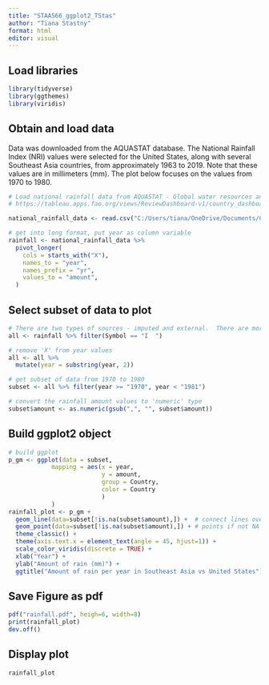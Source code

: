 ```yaml
---
title: "STAA566_ggplot2_TStas"
author: "Tiana Stastny"
format: html
editor: visual
---
```


## Load libraries

```r
library(tidyverse)
library(ggthemes)
library(viridis)
```

## Obtain and load data

Data was downloaded from the AQUASTAT database. The National Rainfall Index (NRI) values were selected for the United States, along with several Southeast Asia countries, from approximately 1963 to 2019. Note that these values are in millimeters (mm). The plot below focuses on the values from 1970 to 1980.

```r
# Load national rainfall data from AQUASTAT - Global water resources and uses
# https://tableau.apps.fao.org/views/ReviewDashboard-v1/country_dashboard?%3Aembed=y&%3AisGuestRedirectFromVizportal=y

national_rainfall_data <- read.csv("C:/Users/tiana/OneDrive/Documents/CSU_STAA_566_Data_Viz/rainfall.csv", header=TRUE)

# get into long format, put year as column variable
rainfall <- national_rainfall_data %>%
  pivot_longer(
    cols = starts_with("X"),
    names_to = "year",
    names_prefix = "yr",
    values_to = "amount",
  )
```

## Select subset of data to plot

```r
# There are two types of sources - imputed and external.  There are more values under "imputed", so we'll look at these.
all <- rainfall %>% filter(Symbol == "I  ")

# remove 'X' from year values
all <- all %>%                              
  mutate(year = substring(year, 2))

# get subset of data from 1970 to 1980
subset <- all %>% filter(year >= "1970", year < "1981")

# convert the rainfall amount values to 'numeric' type
subset$amount <- as.numeric(gsub(",", "", subset$amount))
```

## Build ggplot2 object

```r
# build ggplot
p_gm <- ggplot(data = subset,
            mapping = aes(x = year,
                          y = amount, 
                          group = Country, 
                          color = Country
                          )
            )
rainfall_plot <- p_gm + 
  geom_line(data=subset[!is.na(subset$amount),]) +  # connect lines over NAs
  geom_point(data=subset[!is.na(subset$amount),]) + # points if not NA
  theme_classic() + 
  theme(axis.text.x = element_text(angle = 45, hjust=1)) +
  scale_color_viridis(discrete = TRUE) + 
  xlab("Year") + 
  ylab("Amount of rain (mm)") + 
  ggtitle("Amount of rain per year in Southeast Asia vs United States")
```

## Save Figure as pdf

```r
pdf("rainfall.pdf", heigh=6, width=8)
print(rainfall_plot)
dev.off()
```

## Display plot

```r
rainfall_plot
```
